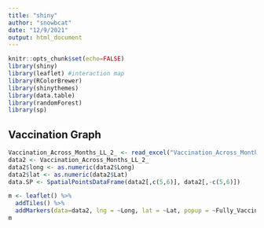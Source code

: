```yaml
---
title: "shiny"
author: "snowbcat"
date: "12/9/2021"
output: html_document
---
```


```r
knitr::opts_chunk$set(echo=FALSE)
library(shiny)
library(leaflet) #interaction map
library(RColorBrewer)
library(shinythemes)
library(data.table)
library(randomForest)
library(sp)
```



## Vaccination Graph
```r
Vaccination_Across_Months_LL_2_ <- read_excel("Vaccination_Across_Months_LL (2).xlsx")
data2 <- Vaccination_Across_Months_LL_2_ 
data2$long <- as.numeric(data2$Long)
data2$lat <- as.numeric(data2$Lat) 
data.SP <- SpatialPointsDataFrame(data2[,c(5,6)], data2[,-c(5,6)]) 

m <- leaflet() %>% 
  addTiles() %>% 
  addMarkers(data=data2, lng = ~Long, lat = ~Lat, popup = ~Fully_Vaccinated)
m
  
```





